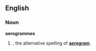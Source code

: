 ==English==

===Noun===
'''aerogrammes'''

# {{plural of|[[aerogramme]]}}, the alternative spelling of '''[[aerogram]]'''.